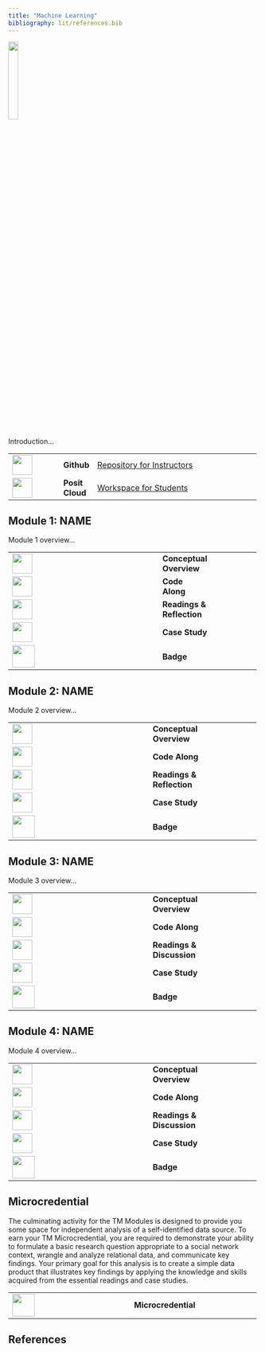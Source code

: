 ```yaml
---
title: "Machine Learning"
bibliography: lit/references.bib
---
```


![](images/ml-micro.png){width="20%"}

Introduction...

+------------------------------------+-----------------+-----------------------------------------------------------------------------------------------------------------------+
| ![](images/github.png){width="40"} | **Github\       | [Repository for Instructors](https://github.com/laser-institute/text-mining)                                          |
|                                    | **              |                                                                                                                       |
+------------------------------------+-----------------+-----------------------------------------------------------------------------------------------------------------------+
| ![](images/posit.png){width="40"}  | **Posit Cloud** | [Workspace for Students](https://posit.cloud/spaces/493094/join?access_code=qjsumVzA0HZYgrxOSizVbVPmDs7iHYS32yUQaqDe) |
+------------------------------------+-----------------+-----------------------------------------------------------------------------------------------------------------------+

## Module 1: NAME

Module 1 overview...

+-------------------------------------------------+----------------+--------------+
| ![](images/conceptual-overview.png){width="40"} | **Conceptual\  |              |
|                                                 | Overview**     |              |
+-------------------------------------------------+----------------+--------------+
| ![](images/code-along.png){width="40"}          | **Code Along** |              |
+-------------------------------------------------+----------------+--------------+
| ![](images/reading.png){width="40"}             | **Readings &\  |              |
|                                                 | Reflection**   |              |
+-------------------------------------------------+----------------+--------------+
| ![](images/case-study.png){width="40"}          | **Case Study** |              |
+-------------------------------------------------+----------------+--------------+
| ![](images/ml-badge-1.png){width="45"}          | **Badge**      |              |
+-------------------------------------------------+----------------+--------------+

## Module 2: NAME

Module 2 overview...

+------------------------------------------+----------------+----------------+
| ![](images/presentation.png){width="40"} | **Conceptual\  |                |
|                                          | Overview**     |                |
+------------------------------------------+----------------+----------------+
| ![](images/code-along.png){width="40"}   | **Code Along** |                |
+------------------------------------------+----------------+----------------+
| ![](images/reading.png){width="40"}      | **Readings &\  |                |
|                                          | Reflection**   |                |
+------------------------------------------+----------------+----------------+
| ![](images/case-study.png){width="40"}   | **Case Study** |                |
+------------------------------------------+----------------+----------------+
| ![](images/ml-badge-2.png){width="45"}   | **Badge**      |                |
+------------------------------------------+----------------+----------------+

## Module 3: NAME

Module 3 overview...

+------------------------------------------+----------------+----------------+
| ![](images/presentation.png){width="40"} | **Conceptual\  |                |
|                                          | Overview**     |                |
+------------------------------------------+----------------+----------------+
| ![](images/code-along.png){width="40"}   | **Code Along** |                |
+------------------------------------------+----------------+----------------+
| ![](images/reading.png){width="40"}      | **Readings &\  |                |
|                                          | Discussion**   |                |
+------------------------------------------+----------------+----------------+
| ![](images/case-study.png){width="40"}   | **Case Study** |                |
+------------------------------------------+----------------+----------------+
| ![](images/ml-badge-3.png){width="45"}   | **Badge**      |                |
+------------------------------------------+----------------+----------------+

## Module 4: NAME

Module 4 overview...

+------------------------------------------+----------------+----------------+
| ![](images/presentation.png){width="40"} | **Conceptual\  |                |
|                                          | Overview**     |                |
+------------------------------------------+----------------+----------------+
| ![](images/code-along.png){width="40"}   | **Code Along** |                |
+------------------------------------------+----------------+----------------+
| ![](images/reading.png){width="40"}      | **Readings &\  |                |
|                                          | Discussion**   |                |
+------------------------------------------+----------------+----------------+
| ![](images/case-study.png){width="40"}   | **Case Study** |                |
+------------------------------------------+----------------+----------------+
| ![](images/ml-badge-4.png){width="45"}   | **Badge**      |                |
+------------------------------------------+----------------+----------------+

## Microcredential

The culminating activity for the TM Modules is designed to provide you some space for independent analysis of a self-identified data source. To earn your TM Microcredential, you are required to demonstrate your ability to formulate a basic research question appropriate to a social network context, wrangle and analyze relational data, and communicate key findings. Your primary goal for this analysis is to create a simple data product that illustrates key findings by applying the knowledge and skills acquired from the essential readings and case studies.

+--------------------------------------+---------------------+-----------------+
| ![](images/ml-micro.png){width="45"} | **Microcredential** |                 |
+--------------------------------------+---------------------+-----------------+

## References
